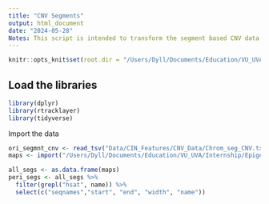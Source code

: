 ```yaml
---
title: "CNV Segments"
output: html_document
date: "2024-05-28"
Notes: This script is intended to transform the segment based CNV data into a more readable/standardised format.
---
```


```r
knitr::opts_knit$set(root.dir = "/Users/Dyll/Documents/Education/VU_UVA/Internship/Epigenetics/Janssen_Group-UMCUtrecht/Main_Project")
```

## Load the libraries

```r
library(dplyr)
library(rtracklayer)
library(tidyverse)
```

Import the data
```r
ori_segmnt_cnv <- read_tsv("Data/CIN_Features/CNV_Data/Chrom_seg_CNV.txt")
maps <- import("/Users/Dyll/Documents/Education/VU_UVA/Internship/Epigenetics/Janssen_Group-UMCUtrecht/Main_Project/Data/Other/censat.bb")
```

```r
all_segs <- as.data.frame(maps)
peri_segs <- all_segs %>% 
  filter(grepl("hsat", name)) %>% 
  select(c("seqnames","start", "end", "width", "name"))
```

